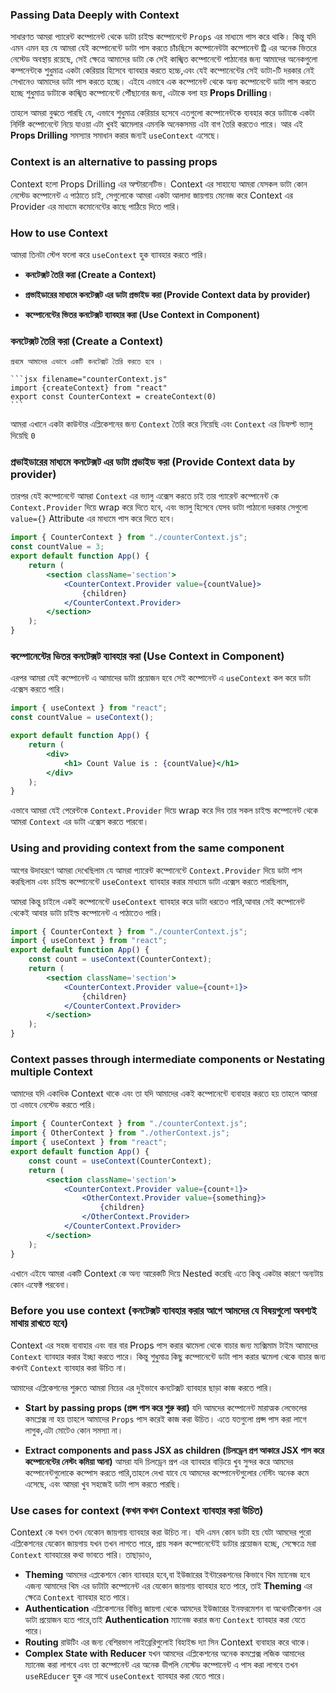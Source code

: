 
### Passing Data Deeply with Context

সাধারণত আমরা প্যারেন্ট কম্পোনেন্ট থেকে ডাটা চাইল্ড কম্পোনেন্টে `Props` এর মাধ্যমে পাস করে থাকি। কিন্তু যদি এমন এমন হয় যে আমরা যেই কম্পোনেন্টে ডাটা পাস করতে চাঁচছিসে কম্পোনেন্টটা কম্পোনেন্ট ট্রি এর অনেক ভিতরে নেস্টেড অবস্থায় রয়েছে, সেই ক্ষেত্রে আমাদের ডাটা কে সেই কাঙ্খিত কম্পোনেন্টে পাঠানোর জন্য আমাদের অনেকগুলো কম্পনেন্টকে শুধুমাত্র একটা কেরিয়ার হিসেবে ব্যাবহার করতে হচ্চে,এবং যেই কম্পোনেন্টের সেই ডাটা-টি দরকার নেই সেখানেও আমাদের ডাটা পাস করতে হচ্ছে। এইযে এভাবে এক কম্পোনেন্ট থেকে অন্য কম্পোনেন্টে ডাটা পাস করতে হচ্ছে শুধুমাত্র ডাটাকে কাঙ্খিত কম্পোনেন্টে পৌঁছানোর জন্য, এটাকে বলা হয় **Props Drilling**।

তাহলে আমরা বুঝতে পারছি যে, এভাবে শুধুমাত্র কেরিয়ার হসেবে এতগুলো কম্পোনেন্টকে ব্যবহার করে ডাটাকে একটা নির্দিষ্ট কম্পোনেন্টে নিয়ে যাওয়া এটা খুবই ঝামেলার এমনকি অনেকসময় এটা বাগ তৈরি করতেও পারে। আর এই **Props Drilling** সমস্যার সমাধান করার জন্যই `useContext` এসেছে।

### Context is an alternative to passing props

Context হলো Props Drilling এর অল্টারনেটিভ। Context এর সাহায্যে আমরা যেসকল ডাটা কোন নেস্টেড কম্পোনেন্ট এ পাঠাতে চাই, সেগুলোকে আমরা একটা আলাদা জায়গায় মেনেজ করে Context এর Provider এর মাধ্যমে কমোনেন্টের কাছে পাঠিয়ে দিতে পারি।

### How to use Context

আমরা তিনটা স্টেপ ফলো করে `useContext` হুক ব্যাবহার করতে পারি।

-   **কনটেক্সট তৈরি করা (Create a Context)**

-   **প্রভাইডারের মাধ্যমে কনটেক্সট এর ডাটা প্রভাইড করা (Provide Context data by provider)**

-   **কম্পোনেন্টের ভিতর কনটেক্সট ব্যাবহার করা (Use Context in Component)**

<Steps>

### কনটেক্সট তৈরি করা (Create a Context)

    প্রথমে আমাদের এভাবে একটি কনটেক্সট তৈরি করতে হবে ।

    ```jsx filename="counterContext.js"
    import {createContext} from "react"
    export const CounterContext = createContext(0)
    ```

আমরা এখানে একটা কাউন্টার এপ্লিকেশনের জন্য `Context` তৈরি করে নিয়েছি এবং `Context` এর ডিফল্ট ভ্যালু দিয়েছি `0`

### প্রভাইডারের মাধ্যমে কনটেক্সট এর ডাটা প্রভাইড করা (Provide Context data by provider)

তারপর যেই কম্পোনেন্টে আমরা `Context` এর ভ্যালু এক্সেস করতে চাই তার প্যারেন্ট কম্পোনেন্ট কে `Context.Provider` দিয়ে wrap করে দিতে হবে, এবং ভ্যালু হিসেবে যেসব ডাটা পাঠানো দরকার সেগুলো `value={}` Attribute এর মাধ্যমে পাস করে দিতে হবে।

```jsx filename="App.jsx" {6-8}
import { CounterContext } from "./counterContext.js";
const countValue = 3;
export default function App() {
    return (
        <section className='section'>
            <CounterContext.Provider value={countValue}>
                {children}
            </CounterContext.Provider>
        </section>
    );
}
```

### কম্পোনেন্টের ভিতর কনটেক্সট ব্যাবহার করা (Use Context in Component)

এরপর আমরা যেই কম্পোনেন্ট এ আমাদের ডাটা প্রয়োজন হবে সেই কম্পোনেন্ট এ `useContext` কল করে ডাটা এক্সেস করতে পারি।

```jsx filename="Counter.jsx" {6-8}
import { useContext } from "react";
const countValue = useContext();

export default function App() {
    return (
        <div>
            <h1> Count Value is : {countValue}</h1>
        </div>
    );
}
```

এভাবে আমরা যেই পেরেন্টকে `Context.Provider` দিয়ে wrap করে দিব তার সকল চাইল্ড কম্পোনেন্ট থেকে আমরা `Context` এর ডাটা এক্সেস করতে পারবো।

</Steps>

### Using and providing context from the same component

আগের উদাহরণে আমরা দেখেছিলাম যে আমরা প্যারেন্ট কম্পোনেন্টে `Context.Provider` দিয়ে ডাটা পাস করছিলাম এবং চাইল্ড কম্পোনেন্টে `useContext` ব্যাবহার করার মাধ্যমে ডাটা এক্সেস করতে পারছিলাম,

আমরা কিন্তু চাইলে একই কম্পোনেন্টে `useContext` ব্যাবহার করে ডাটা ধরতেও পারি,আবার সেই কম্পোনেন্ট থেকেই আবার ডাটা চাইল্ড কম্পোনেন্ট এ পাঠাতেও পারি।

```jsx filename="App.jsx" {6-8}
import { CounterContext } from "./counterContext.js";
import { useContext } from "react";
export default function App() {
    const count = useContext(CounterContext);
    return (
        <section className='section'>
            <CounterContext.Provider value={count+1}>
                {children}
            </CounterContext.Provider>
        </section>
    );
}
```

### Context passes through intermediate components or Nestating multiple Context

আমাদের যদি একাধিক Context থাকে এবং তা যদি আমাদের একই কম্পোনেন্টে ব্যবাহার করতে হয় তাহলে আমরা তা এভাবে নেস্টেড করতে পারি।

```jsx filename="App.jsx" {6-8}
import { CounterContext } from "./counterContext.js";
import { OtherContext } from "./otherContext.js";
import { useContext } from "react";
export default function App() {
    const count = useContext(CounterContext);
    return (
        <section className='section'>
            <CounterContext.Provider value={count+1}>
                <OtherContext.Provider value={something}>
                    {children}
                </OtherContext.Provider>
            </CounterContext.Provider>
        </section>
    );
}
```

এখানে এইযে আমরা একটি Context কে অন্য আরেকটি দিয়ে Nested করেছি এতে কিন্তু একটার কারণে অন্যটায় কোন এফেক্ট পরবেনা।

### Before you use context (কনটেক্সট ব্যাবহার করার আগে আমদের যে বিষয়গুলো অবশ্যই মাথায় রাখতে হবে)

Context এর সহজ ব্যবাহার এবং বার বার Props পাস করার ঝামেলা থেকে বাচার জন্য ম্যক্সিমাম টাইম আমাদের `Context` ব্যাবহার করার ইচ্ছা করতে পারে। কিন্তু শুধুমাত্র কিছু কম্পোনেন্টে ডাটা পাস করার ঝমেলা থেকে বাচার জন্য কখনই `Context` ব্যাবহার করা উচিত না।

আমাদের এপ্লিকেশনের শুরুতে আমরা নিচের এর দুইভাবে কনটেক্সট ব্যাবহার ছাড়া কাজ করতে পারি।

-   **Start by passing props (প্রপ্স পাস করে শুরু করা)** যদি আমদের কম্পোনেন্ট মারাত্মক লেভেলের কমপ্লেক্স না হয় তাহলে আমাদের `Props` পাস করেই কাজ করা উচিত। এতে যতগুলো প্রপ্স পাস করা লাগে লাগুক,এটা মোটেও কোন সমস্যা না।

-   **Extract components and pass JSX as children (চিলড্রেন প্রপ আকারে JSX পাস করে কম্পোনেন্টের নেস্টং কমিয়া আনা)** আমরা যদি চিলড্রেন প্রপ এর ব্যাবহার বাড়িয়ে খুব সুন্দর করে আমদের কম্পোনেন্টগুলোকে কম্পোস করতে পারি,তাহলে দেখা যাবে যে আমদের কম্পোনেন্টগুলোর নেস্টিং অনেক কমে এসেছে, এবং আমরা খুব সহজেই ডাটা পাস করতে পারছি।

### Use cases for context (কখন কখন Context ব্যাবহার করা উচিত)

Context কে যখন তখন যেকোন জায়গায় ব্যাবহার করা উচিত না। যদি এমন কোন ডাটা হয় যেটা আমদের পুরো এপ্লিকেশনের যেকোন জায়গায় যখন তখন লাগতে পারে, প্রায় সকল কম্পোনেন্টেই ডাটার প্রয়োজন হচ্ছে, সেক্ষেত্রে মরা `Context` ব্যাবহারের কথা ভাবতে পারি। তাছাড়াও,

-   **Theming** আমদের এপ্লকেশনে কোন ব্যাবহার হবে,বা ইউজারের ইন্টারেকশনের কিভাবে থিম ম্যানেজ হবে এজন্য আমাদের থিম এর ডাটাটা কম্পোনেন্ট এর যেকোন জায়গায় ব্যাবহার হতে পারে, তাই **Theming** এর ক্ষেত্রে `Context` ব্যাবহার হতে পারে।
-   **Authentication** এপ্লিকেশনের বিভিন্ন জায়গা থেকে আমদের ইউজারের ইনফরমেশন বা অথেনটিকেশন এর ডাটা প্রয়োজন হতে পারে,তাই **Authentication** ম্যানেজ করার জন্য `Context` ব্যাবহার করা যেতে পারে।
-   **Routing** রাউটিং এর জন্য বেশিরভাগ লাইব্রেরিগুলোই বিহাইন্ড দ্যা সিন Context ব্যবাহার করে থাকে।
-   **Complex State with Reducer** যখন আমদের এপ্লিকেশনের অনেক কমপ্লেক্স লজিক আমাদের ম্যানেজ করা লাগবে এবং তা কম্পোনেন্ট এর অনেক ডীপলি নেস্টেড কম্পোনেন্ট এ পাস করা লাগবে তখন `useREducer` হুক এর সাথে `useContext` ব্যাবহার করা যেতে পারে।

